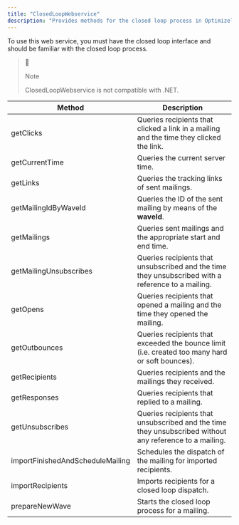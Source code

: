 ```yaml
---
title: "ClosedLoopWebservice"
description: "Provides methods for the closed loop process in Optimizely Campaign."
---
```


To use this web service, you must have the closed loop interface and should be familiar with the closed loop process.

> 📘
> 
> Note
> 
> ClosedLoopWebservice is not compatible with .NET.

| Method                           | Description                                                                                             |
| -------------------------------- | ------------------------------------------------------------------------------------------------------- |
| getClicks                        | Queries recipients that clicked a link in a mailing and the time they clicked the link.                 |
| getCurrentTime                   | Queries the current server time.                                                                        |
| getLinks                         | Queries the tracking links of sent mailings.                                                            |
| getMailingIdByWaveId             | Queries the ID of the sent mailing by means of the **waveId**.                                          |
| getMailings                      | Queries sent mailings and the appropriate start and end time.                                           |
| getMailingUnsubscribes           | Queries recipients that unsubscribed and the time they unsubscribed with a reference to a mailing.      |
| getOpens                         | Queries recipients that opened a mailing and the time they opened the mailing.                          |
| getOutbounces                    | Queries recipients that exceeded the bounce limit (i.e. created too many hard or soft bounces).         |
| getRecipients                    | Queries recipients and the mailings they received.                                                      |
| getResponses                     | Queries recipients that replied to a mailing.                                                           |
| getUnsubscribes                  | Queries recipients that unsubscribed and the time they unsubscribed without any reference to a mailing. |
| importFinishedAndScheduleMailing | Schedules the dispatch of the mailing for imported recipients.                                          |
| importRecipients                 | Imports recipients for a closed loop dispatch.                                                          |
| prepareNewWave                   | Starts the closed loop process for a mailing.                                                           |